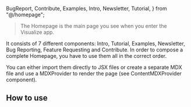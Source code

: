 
  BugReport,
  Contribute,
  Examples,
  Intro,
  Newsletter,
  Tutorial,
} from "@/homepage";

<Meta of={HomepageStories} />

> The Homepage is the main page you see when you enter the Visualize app.

It consists of 7 different components: Intro, Tutorial, Examples, Newsletter,
Bug Reporting, Feature Requesting and Contribute. In order to compose a complete
Homepage, you have to use them all in the correct order.

You can either import them directly to JSX files or create a separate MDX file
and use a MDXProvider to render the page (see ContentMDXProvider component).

<Canvas of={HomepageStories.Homepage} />

## How to use

```jsx
import { Contribute, Examples, Intro, Tutorial, Newsletter, BugReport, FeatureRequest } from "../homepage";

<Intro
  title="Visualize Swiss Open Government Data"
  teaser="Create and embed visualizations from any dataset provided by the LINDAS Linked Data Service."
  buttonLabel="Create a visualization"
/>
<Tutorial
  headline="Visualize data in just a few steps…"
  step1="Select a dataset"
  step2="Edit the visualization"
  step3="Share & embed"
/>
<Examples
  headline="Make it your own…"
  example1Headline="Create beautiful visualizations"
  example1Description="Choose from a wide range of chart types and configure them according to your needs."
  example2Headline="Use powerful customizations"
  example2Description="With the help of custom filters and data segmentation, even complex issues can be visualized."
/>
 <Newsletter
  headline="Stay up to date"
  description="Stay up to date and subscribe to our newsletter by adding your email address below."
  buttonLabel="Subscribe"
  buttonUrl={`mailto:${OWNER_ORGANIZATION_EMAIL}`}
/>
<FeatureRequest
  headline="New feature request"
  description="Submit your feature requests today and help shape the future of our platform!"
  buttonLabel="Submit"
  buttonUrl={createMailtoLink("en", {
    recipients: {
      to: "visualize@bafu.admin.ch",
      bcc: "support@interactivethings.com",
    },
    template: featureRequestTemplates,
    subject: "Visualize Feature Request",
  })}
/>
 <BugReport
  headline="Found a bug?"
  description="Please report it to us, so we can fix it as soon as possible."
  buttonLabel="Report a bug"
  buttonUrl={createMailtoLink("en", {
    recipients: {
      to: "visualize@bafu.admin.ch",
      bcc: "supprt@interactivethings.com",
    },
    template: bugReportTemplates,
    subject: "Visualize Bug Report",
  })}
/>
<Contribute
  headline="Would you like to visualize your own data?"
  description="Find out how you can integrate your data into the LINDAS Linked Data Service."
  buttonLabel="Learn how"
  buttonUrl="https://lindas.admin.ch/?lang=en"
/>
```
